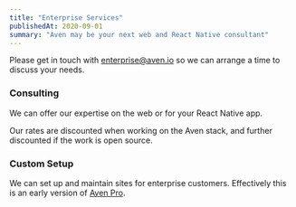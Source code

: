 ```yaml
---
title: "Enterprise Services"
publishedAt: 2020-09-01
summary: "Aven may be your next web and React Native consultant"
---
```


Please get in touch with [enterprise@aven.io](mailto:enterprise@aven.io) so we can arrange a time to discuss your needs.

### Consulting

We can offer our expertise on the web or for your React Native app.

Our rates are discounted when working on the Aven stack, and further discounted if the work is open source.

### Custom Setup

We can set up and maintain sites for enterprise customers. Effectively this is an early version of [Aven Pro](/pro).

<!--- © Aven LLC and Aven Contributors. Licensed under Creative Commons BY-NC-SA 4.0 https://creativecommons.org/licenses/by-nc-sa/4.0/ -->
